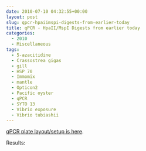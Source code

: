 ```yaml
---
date: 2010-07-10 04:32:55+00:00
layout: post
slug: qpcr-hpaiimspi-digests-from-earlier-today
title: qPCR - HpaII/MspI Digests from earlier today
categories:
  - 2010
  - Miscellaneous
tags:
  - 5-azacitidine
  - Crassostrea gigas
  - gill
  - HSP 70
  - Immomix
  - mantle
  - Opticon2
  - Pacific oyster
  - qPCR
  - SYTO 13
  - Vibrio exposure
  - Vibrio tubiashii
---
```


[qPCR plate layout/setup is here](https://eagle.fish.washington.edu/Arabidopsis/Notebook%20Workup%20Files/20100709-01.jpg).

Results:
